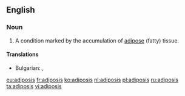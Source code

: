 ==English==

===Noun===
{{en-noun|adiposes}}

# {{medical}} A condition marked by the accumulation of [[adipose]] (fatty) tissue.

====Translations====
{{trans-top|accumulation of adipose tissue}}
* Bulgarian: {{t|bg|дебелина}}, {{t|bg|тлъстина}}
{{trans-mid}}
{{trans-bottom}}

[[eu:adiposis]]
[[fr:adiposis]]
[[ko:adiposis]]
[[nl:adiposis]]
[[pl:adiposis]]
[[ru:adiposis]]
[[ta:adiposis]]
[[vi:adiposis]]